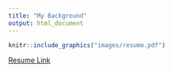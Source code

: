 ```yaml
---
title: "My Background"
output: html_document
---
```



```r
knitr::include_graphics("images/resume.pdf")
```

[Resume Link](https://www.canva.com/design/DAEfneBAdFI/HBajED2uyuB4Gs1C3AR39w/view?utm_content=DAEfneBAdFI&utm_campaign=designshare&utm_medium=link&utm_source=sharebutton)